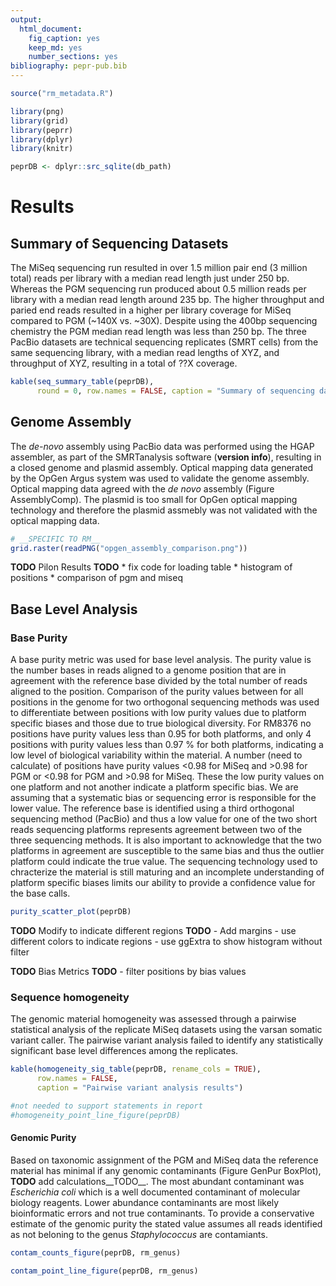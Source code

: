 ```yaml
---
output: 
  html_document: 
    fig_caption: yes
    keep_md: yes
    number_sections: yes
bibliography: pepr-pub.bib
---
```

```r
source("rm_metadata.R")
```

```r
library(png)
library(grid)
library(peprr)
library(dplyr)
library(knitr)
```

```r
peprDB <- dplyr::src_sqlite(db_path)
```

# Results
## Summary of Sequencing Datasets
The MiSeq sequencing run resulted in over 1.5 million pair end (3 million total) reads per library with a median read length just under 250 bp.  Whereas the PGM sequencing run produced about 0.5 million reads per library with a median read length around 235 bp.  The higher throughput and paried end reads resulted in a higher per library coverage for MiSeq compared to PGM (~140X vs. ~30X).  Despite using the 400bp sequencing chemistry the PGM median read length was less than 250 bp.  The three PacBio datasets are technical sequencing replicates (SMRT cells) from the same sequencing library, with a median read lengths of XYZ, and throughput of XYZ, resulting in a total of ??X coverage.

```r
kable(seq_summary_table(peprDB), 
      round = 0, row.names = FALSE, caption = "Summary of sequencing datasets")
```

## Genome Assembly
The _de-novo_ assembly using PacBio data was performed using the HGAP assembler, as part of the SMRTanalysis software (__version info__), resulting in a closed genome and plasmid assembly. Optical mapping data generated by the OpGen Argus system was used to validate the genome assembly.  Optical mapping data agreed with the _de novo_ assembly (Figure AssemblyComp). The plasmid is too small for OpGen optical mapping technology and therefore the plasmid assmebly was not validated with the optical mapping data.  

```r
# __SPECIFIC TO RM__
grid.raster(readPNG("opgen_assembly_comparison.png"))
```

__TODO__ Pilon Results __TODO__
* fix code for loading table
* histogram of positions
* comparison of pgm and miseq

## Base Level Analysis
### Base Purity
A base purity metric was used for base level analysis.  The purity value is the number bases in reads aligned to a genome position that are in agreement with the reference base divided by the total number of reads aligned to the position.  Comparison of the purity values between for all positions in the genome for two orthogonal sequencing methods was used to differentiate between positions with low purity values due to platform specific biases and those due to true biological diversity.  For RM8376 no positions have purity values less than 0.95 for both platforms, and only 4 positions with purity values less than 0.97 \% for both platforms, indicating a low level of biological variability within the material.  A number (need to calculate) of positions have purity values <0.98 for MiSeq and >0.98 for PGM or <0.98 for PGM and >0.98 for MiSeq.  These the low purity values on one platform and not another indicate a platform specific bias.  We are assuming that a systematic bias or sequencing error is responsible for the lower value. The reference base is identified using a third orthogonal sequencing method (PacBio) and thus a low value for one of the two short reads sequencing platforms represents agreement between two of the three sequencing methods.  It is also important to acknowledge that the two platforms in agreement are susceptible to the same bias and thus the outlier platform could indicate the true value.  The sequencing technology used to chracterize the material is still maturing and an incomplete understanding of platform specific biases limits our ability to provide a confidence value for the base calls.

```r
purity_scatter_plot(peprDB)
```
__TODO__ Modify to indicate different regions __TODO__ - Add margins
- use different colors to indicate regions
- use ggExtra to show histogram without filter

__TODO__ Bias Metrics __TODO__
- filter positions by bias values

### Sequence homogeneity
The genomic material homogeneity was assessed through a pairwise statistical analysis of the replicate MiSeq datasets using the varsan somatic variant caller.  The pairwise variant analysis failed to identify any statistically significant base level differences among the replicates.

```r
kable(homogeneity_sig_table(peprDB, rename_cols = TRUE), 
      row.names = FALSE,
      caption = "Pairwise variant analysis results")
```

```r
#not needed to support statements in report
#homogeneity_point_line_figure(peprDB)
```

#### Genomic Purity
Based on taxonomic assignment of the PGM and MiSeq data the reference material has minimal if any genomic contaminants (Figure GenPur BoxPlot), __TODO__ add calculations__TODO__.  The most abundant contaminant was _Escherichia coli_ which is a well documented contaminant of molecular biology reagents. Lower abundance contaminants are most likely bioinformatic errors and not true contaminants. To provide a conservative estimate of the genomic purity the stated value assumes all reads identified as not beloning to the genus _Staphylococcus_ are contamiants.

```r
contam_counts_figure(peprDB, rm_genus)
```

```r
contam_point_line_figure(peprDB, rm_genus)
```